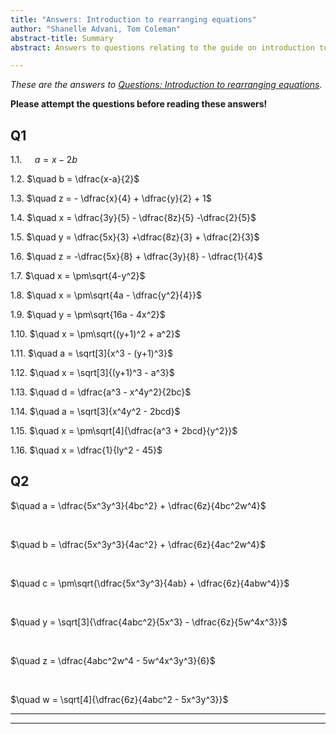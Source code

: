 ```yaml
---
title: "Answers: Introduction to rearranging equations"
author: "Shanelle Advani, Tom Coleman"
abstract-title: Summary
abstract: Answers to questions relating to the guide on introduction to rearranging equations.

---
```


*These are the answers to [Questions: Introduction to rearranging equations](../questions/qs-introtorearrange.qmd).* 

**Please attempt the questions before reading these answers!**


## Q1 {-}

1.1. $\quad a = x - 2b$

1.2. $\quad b = \dfrac{x-a}{2}$

1.3. $\quad z = - \dfrac{x}{4} + \dfrac{y}{2} + 1$

1.4. $\quad x = \dfrac{3y}{5} - \dfrac{8z}{5} -\dfrac{2}{5}$

1.5. $\quad y = \dfrac{5x}{3} +\dfrac{8z}{3} + \dfrac{2}{3}$

1.6. $\quad z = -\dfrac{5x}{8} + \dfrac{3y}{8} - \dfrac{1}{4}$

1.7. $\quad x = \pm\sqrt{4-y^2}$

1.8. $\quad x = \pm\sqrt{4a - \dfrac{y^2}{4}}$

1.9. $\quad y = \pm\sqrt{16a - 4x^2}$

1.10. $\quad x = \pm\sqrt{(y+1)^2 + a^2}$

1.11. $\quad a = \sqrt[3]{x^3 - (y+1)^3}$

1.12. $\quad x = \sqrt[3]{(y+1)^3 - a^3}$

1.13. $\quad d = \dfrac{a^3 - x^4y^2}{2bc}$

1.14. $\quad a = \sqrt[3]{x^4y^2 - 2bcd}$

1.15. $\quad x = \pm\sqrt[4]{\dfrac{a^3 + 2bcd}{y^2}}$

1.16. $\quad x = \dfrac{1}{ly^2 - 45}$

## Q2 {-}

$\quad a = \dfrac{5x^3y^3}{4bc^2} + \dfrac{6z}{4bc^2w^4}$

 

$\quad b = \dfrac{5x^3y^3}{4ac^2} + \dfrac{6z}{4ac^2w^4}$

 

$\quad c = \pm\sqrt{\dfrac{5x^3y^3}{4ab} + \dfrac{6z}{4abw^4}}$

 

$\quad y = \sqrt[3]{\dfrac{4abc^2}{5x^3} - \dfrac{6z}{5w^4x^3}}$

 

$\quad z = \dfrac{4abc^2w^4 - 5w^4x^3y^3}{6}$

 

$\quad w = \sqrt[4]{\dfrac{6z}{4abc^2 - 5x^3y^3}}$

---

---
